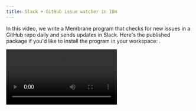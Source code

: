 ```yaml
---
title: Slack + GitHub issue watcher in 10m
---
```



In this video, we write a Membrane program that checks for new issues in a GitHub repo daily and sends updates in Slack. Here's the published package if you'd like to install the program in your workspace: <Package name="pete/issue-watcher" />.

<video src="/videos/issue-watcher.mp4" controls></video>
